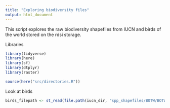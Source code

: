 ```yaml
---
title: "Exploring biodiversity files"
output: html_document
---
```


This script explores the raw biodiversity shapefiles from IUCN and birds of the world stored on the rdsi storage.

Libraries
```r

library(tidyverse)
library(here)
library(sf)
library(dtplyr)
library(raster)

source(here("src/directories.R"))


```

Look at birds
```r

birds_filepath <- st_read(file.path(iucn_dir, "spp_shapefiles/BOTW/BOTW.gdb"))




```

